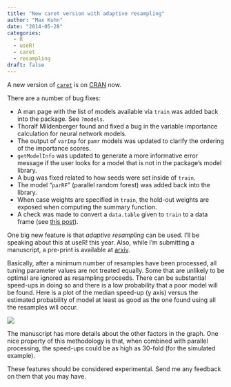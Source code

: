 ```yaml
---
title: "New caret version with adaptive resampling"
author: "Max Kuhn"
date: "2014-05-28"
categories:
  - R
  - useR!
  - caret
  - resampling
draft: false
---
```


A new version of [`caret`](http://caret.r-forge.r-project.org) is on [CRAN](http://cran.r-project.org/web/packages/caret/) now. 

There are a number of bug fixes:

* A man page with the list of models available via `train` was added back into the package. See `?models`.
* Thoralf Mildenberger found and fixed a bug in the variable importance calculation for neural network models.
* The output of `varImp` for `pamr` models was updated to clarify the ordering of the importance scores.
* `getModelInfo` was updated to generate a more informative error message if the user looks for a model that is not in the package's model library.
* A bug was fixed related to how seeds were set inside of `train`.
* The model "`parRF`" (parallel random forest) was added back into the library.
* When case weights are specified in `train`, the hold-out weights are exposed when computing the summary function.
* A check was made to convert a `data.table` given to `train` to a data frame (see [this post](http://stackoverflow.com/questions/23256177/r-caret-renames-column-in-data-table-after-training)).


One big new feature is that _adaptive resampling_ can be used. I'll be speaking about this at useR! this year. Also, while I'm submitting a manuscript, a pre-print is available at [arxiv](http://arxiv.org/abs/1405.6974).

Basically, after a minimum number of resamples have been processed, all tuning parameter values are not treated equally. Some that are unlikely to be optimal are ignored as resampling proceeds. There can be substantial speed-ups in doing so and there is a low probability that a poor model will be found. Here is a plot of the median speed-up (y axis) versus the estimated probability of model at least as good as the one found using all the resamples will occur. 

![](example_adaptive.jpeg){fig-align="center"}

The manuscript has more details about the other factors in the graph. One nice property of this methodology is that, when combined with parallel processing, the speed-ups could be as high as 30-fold (for the simulated example). 

These features should be considered experimental. Send me any feedback on them that you may have.


